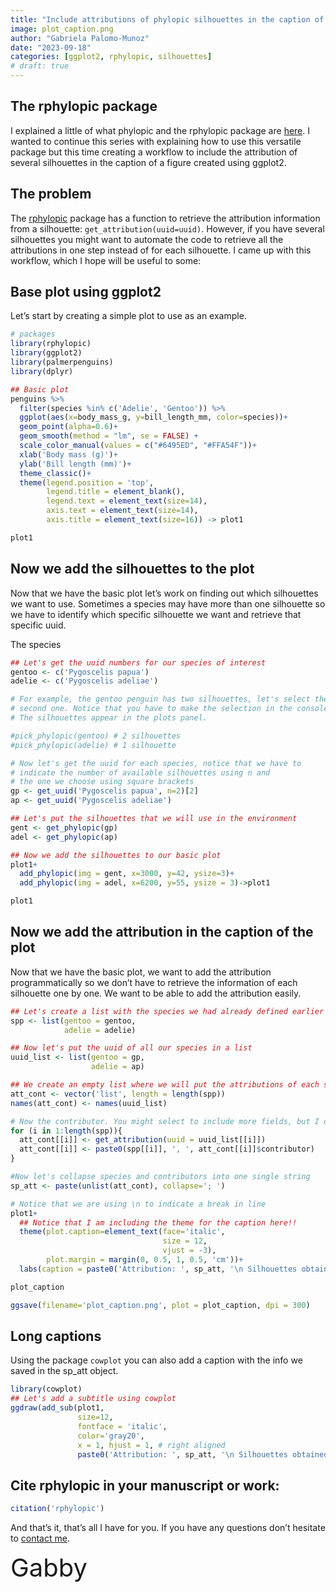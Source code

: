 ---
title: "Include attributions of phylopic silhouettes in the caption of a plot"
image: plot_caption.png
author: "Gabriela Palomo-Munoz"
date: "2023-09-18"
categories: [ggplot2, rphylopic, silhouettes]
# draft: true
---

## The rphylopic package

I explained a little of what phylopic and the rphylopic package are [here](https://gabspalomo.github.io/blog/rphylopic_ggplot2/). I wanted to continue this series with explaining how to use this versatile package but this time creating a workflow to include the attribution of several silhouettes in the caption of a figure created using ggplot2.

## The problem

The [rphylopic](https://cran.r-project.org/web/packages/rphylopic/vignettes/a-getting-started.html) package has a function to retrieve the attribution information from a silhouette: `get_attribution(uuid=uuid)`. However, if you have several silhouettes you might want to automate the code to retrieve all the attributions in one step instead of for each silhouette. I came up with this workflow, which I hope will be useful to some:

## Base plot using ggplot2 

Let's start by creating a simple plot to use as an example. 

```{r, warning=FALSE, message=FALSE}
# packages
library(rphylopic)
library(ggplot2)
library(palmerpenguins)
library(dplyr)

## Basic plot 
penguins %>% 
  filter(species %in% c('Adelie', 'Gentoo')) %>% 
  ggplot(aes(x=body_mass_g, y=bill_length_mm, color=species))+
  geom_point(alpha=0.6)+
  geom_smooth(method = "lm", se = FALSE) +
  scale_color_manual(values = c("#6495ED", "#FFA54F"))+
  xlab('Body mass (g)')+
  ylab('Bill length (mm)')+
  theme_classic()+
  theme(legend.position = 'top',
        legend.title = element_blank(),
        legend.text = element_text(size=14),
        axis.text = element_text(size=14),
        axis.title = element_text(size=16)) -> plot1

plot1

```


## Now we add the silhouettes to the plot 

Now that we have the basic plot let's work on finding out which silhouettes we want to use. Sometimes a species may have more than one silhouette so we have to identify which specific silhouette we want and retrieve that specific uuid.

The species 

```{r}
## Let's get the uuid numbers for our species of interest 
gentoo <- c('Pygoscelis papua')
adelie <- c('Pygoscelis adeliae')

# For example, the gentoo penguin has two silhouettes, let's select the
# second one. Notice that you have to make the selection in the console.
# The silhouettes appear in the plots panel.

#pick_phylopic(gentoo) # 2 silhouettes 
#pick_phylopic(adelie) # 1 silhouette 
```

```{r, warning=FALSE, message=FALSE}
# Now let's get the uuid for each species, notice that we have to 
# indicate the number of available silhouettes using n and 
# the one we choose using square brackets
gp <- get_uuid('Pygoscelis papua', n=2)[2]
ap <- get_uuid('Pygoscelis adeliae')

## Let's put the silhouettes that we will use in the environment
gent <- get_phylopic(gp)
adel <- get_phylopic(ap)

## Now we add the silhouettes to our basic plot 
plot1+
  add_phylopic(img = gent, x=3000, y=42, ysize=3)+
  add_phylopic(img = adel, x=6200, y=55, ysize = 3)->plot1

plot1
```


## Now we add the attribution in the caption of the plot 

Now that we have the basic plot, we want to add the attribution programmatically so we don't have to retrieve the information of each silhouette one by one. We want to be able to add the attribution easily. 

```{r, warning=FALSE, message=FALSE}
## Let's create a list with the species we had already defined earlier
spp <- list(gentoo = gentoo, 
            adelie = adelie)

## Now let's put the uuid of all our species in a list 
uuid_list <- list(gentoo = gp, 
                  adelie = ap) 

## We create an empty list where we will put the attributions of each species 
att_cont <- vector('list', length = length(spp))
names(att_cont) <- names(uuid_list)

# Now the contributor. You might select to include more fields, but I only used contributor. Check other fields available using the $
for (i in 1:length(spp)){
  att_cont[[i]] <- get_attribution(uuid = uuid_list[[i]])
  att_cont[[i]] <- paste0(spp[[i]], ', ', att_cont[[i]]$contributor)
}

#Now let's collapse species and contributors into one single string
sp_att <- paste(unlist(att_cont), collapse='; ')

# Notice that we are using \n to indicate a break in line
plot1+
  ## Notice that I am including the theme for the caption here!! 
  theme(plot.caption=element_text(face='italic', 
                                  size = 12, 
                                  vjust = -3), 
        plot.margin = margin(0, 0.5, 1, 0.5, 'cm'))+ 
  labs(caption = paste0('Attribution: ', sp_att, '\n Silhouettes obtained from phylopic.org by Mike Keessey.')) ->plot_caption

plot_caption

```

```{r, eval=FALSE, include=FALSE}
ggsave(filename='plot_caption.png', plot = plot_caption, dpi = 300)
```


::: {.callout-tip}
## Long captions 

Using the package `cowplot` you can also add a caption with the info we saved in the sp_att object.   

```{r,warning=FALSE, message=FALSE}
library(cowplot)
## Let's add a subtitle using cowplot 
ggdraw(add_sub(plot1,
               size=12, 
               fontface = 'italic',
               color='gray20',
               x = 1, hjust = 1, # right aligned 
               paste0('Attribution: ', sp_att, '\n Silhouettes obtained from phylopic.org by Mike Keessey.')))
```

:::

## Cite rphylopic in your manuscript or work:

```{r}
citation('rphylopic')
```

And that's it, that's all I have for you. If you have any questions don't hesitate to [contact me](https://gabspalomo.github.io/).

[Gabby]{style="color:deepskyblue4;font-size:40px;"} 
